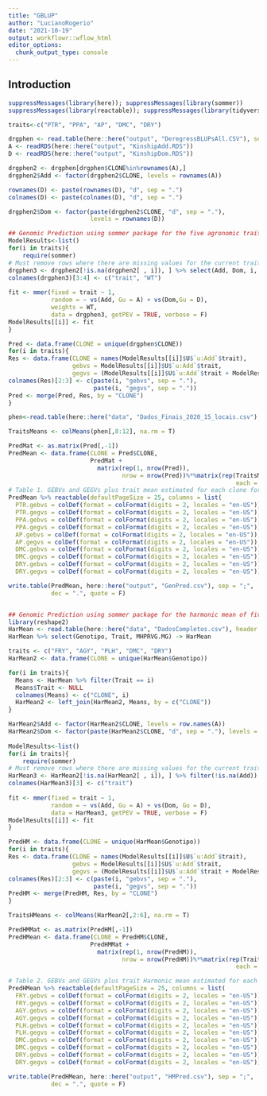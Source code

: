 ```yaml
---
title: "GBLUP"
author: "LucianoRogerio"
date: "2021-10-19"
output: workflowr::wflow_html
editor_options:
  chunk_output_type: console
---
```


## Introduction

```r
suppressMessages(library(here)); suppressMessages(library(sommer))
suppressMessages(library(reactable)); suppressMessages(library(tidyverse))

traits<-c("PTR", "PPA", "AP", "DMC", "DRY")

drgphen <- read.table(here::here("output", "DeregressBLUPsAll.CSV"), sep = ";", dec = ".")
A <- readRDS(here::here("output", "KinshipAdd.RDS"))
D <- readRDS(here::here("output", "KinshipDom.RDS"))

drgphen2 <- drgphen[drgphen$CLONE%in%rownames(A),]
drgphen2$Add <- factor(drgphen2$CLONE, levels = rownames(A))

rownames(D) <- paste(rownames(D), "d", sep = ".")
colnames(D) <- paste(colnames(D), "d", sep = ".")

drgphen2$Dom <- factor(paste(drgphen2$CLONE, "d", sep = "."),
                       levels = rownames(D))

## Genomic Prediction using sommer package for the five agronomic traits
ModelResults<-list()
for(i in traits){
    require(sommer)
# Must remove rows where there are missing values for the current trait
drgphen3 <- drgphen2[!is.na(drgphen2[ , i]), ] %>% select(Add, Dom, i, paste(i, "wt", sep = "."))
colnames(drgphen3)[3:4] <- c("trait", "WT")
  
fit <- mmer(fixed = trait ~ 1,
            random = ~ vs(Add, Gu = A) + vs(Dom,Gu = D),
            weights = WT,
            data = drgphen3, getPEV = TRUE, verbose = F)
ModelResults[[i]] <- fit
}

Pred <- data.frame(CLONE = unique(drgphen$CLONE))
for(i in traits){
Res <- data.frame(CLONE = names(ModelResults[[i]]$U$`u:Add`$trait),
                  gebvs = ModelResults[[i]]$U$`u:Add`$trait,
                  gegvs = (ModelResults[[i]]$U$`u:Add`$trait + ModelResults[[i]]$U$`u:Dom`$trait))
colnames(Res)[2:3] <- c(paste(i, "gebvs", sep = "."),
                        paste(i, "gegvs", sep = "."))
Pred <- merge(Pred, Res, by = "CLONE")
}

phen<-read.table(here::here("data", "Dados_Finais_2020_15_locais.csv"), head=T, sep = ";", dec = ".")

TraitsMeans <- colMeans(phen[,8:12], na.rm = T)

PredMat <- as.matrix(Pred[,-1])
PredMean <- data.frame(CLONE = Pred$CLONE,
                       PredMat + 
                         matrix(rep(1, nrow(Pred)),
                                nrow = nrow(Pred))%*%matrix(rep(TraitsMeans,
                                                                each = 2), ncol = 10))
# Table 1. GEBVs and GEGVs plus trait mean estimated for each clone for five agronomic traits
PredMean %>% reactable(defaultPageSize = 25, columns = list(
  PTR.gebvs = colDef(format = colFormat(digits = 2, locales = "en-US")),
  PTR.gegvs = colDef(format = colFormat(digits = 2, locales = "en-US")),
  PPA.gebvs = colDef(format = colFormat(digits = 2, locales = "en-US")),
  PPA.gegvs = colDef(format = colFormat(digits = 2, locales = "en-US")),
  AP.gebvs = colDef(format = colFormat(digits = 2, locales = "en-US")),
  AP.gegvs = colDef(format = colFormat(digits = 2, locales = "en-US")),
  DMC.gebvs = colDef(format = colFormat(digits = 2, locales = "en-US")),
  DMC.gegvs = colDef(format = colFormat(digits = 2, locales = "en-US")),
  DRY.gebvs = colDef(format = colFormat(digits = 2, locales = "en-US")),
  DRY.gegvs = colDef(format = colFormat(digits = 2, locales = "en-US"))))

write.table(PredMean, here::here("output", "GenPred.csv"), sep = ";",
            dec = ".", quote = F)


## Genomic Prediction using sommer package for the harmonic mean of five agronomic traits
library(reshape2)
HarMean <- read.table(here::here("data", "DadosCompletos.csv"), header = T, sep = ",", dec = ".")
HarMean %>% select(Genotipo, Trait, MHPRVG.MG) -> HarMean

traits <- c("FRY", "AGY", "PLH", "DMC", "DRY")
HarMean2 <- data.frame(CLONE = unique(HarMean$Genotipo))

for(i in traits){
  Means <- HarMean %>% filter(Trait == i)
  Means$Trait <- NULL
  colnames(Means) <- c("CLONE", i)
  HarMean2 <- left_join(HarMean2, Means, by = c("CLONE"))
}

HarMean2$Add <- factor(HarMean2$CLONE, levels = row.names(A))
HarMean2$Dom <- factor(paste(HarMean2$CLONE, "d", sep = "."), levels = row.names(D))
  
ModelResults<-list()
for(i in traits){
    require(sommer)
# Must remove rows where there are missing values for the current trait
HarMean3 <- HarMean2[!is.na(HarMean2[ , i]), ] %>% filter(!is.na(Add)) %>% select(Add, Dom, i)
colnames(HarMean3)[3] <- c("trait")
  
fit <- mmer(fixed = trait ~ 1,
            random = ~ vs(Add, Gu = A) + vs(Dom, Gu = D),
            data = HarMean3, getPEV = TRUE, verbose = F)
ModelResults[[i]] <- fit
}

PredHM <- data.frame(CLONE = unique(HarMean$Genotipo))
for(i in traits){
Res <- data.frame(CLONE = names(ModelResults[[i]]$U$`u:Add`$trait),
                  gebvs = ModelResults[[i]]$U$`u:Add`$trait,
                  gegvs = (ModelResults[[i]]$U$`u:Add`$trait + ModelResults[[i]]$U$`u:Dom`$trait))
colnames(Res)[2:3] <- c(paste(i, "gebvs", sep = "."),
                        paste(i, "gegvs", sep = "."))
PredHM <- merge(PredHM, Res, by = "CLONE")
}

TraitsHMeans <- colMeans(HarMean2[,2:6], na.rm = T)

PredHMMat <- as.matrix(PredHM[,-1])
PredHMean <- data.frame(CLONE = PredHM$CLONE,
                       PredHMMat + 
                         matrix(rep(1, nrow(PredHM)),
                                nrow = nrow(PredHM))%*%matrix(rep(TraitsHMeans,
                                                                each = 2), ncol = 10))

# Table 2. GEBVs and GEGVs plus trait Harmonic mean estimated for each clone for five agronomic traits
PredHMean %>% reactable(defaultPageSize = 25, columns = list(
  FRY.gebvs = colDef(format = colFormat(digits = 2, locales = "en-US")),
  FRY.gegvs = colDef(format = colFormat(digits = 2, locales = "en-US")),
  AGY.gebvs = colDef(format = colFormat(digits = 2, locales = "en-US")),
  AGY.gegvs = colDef(format = colFormat(digits = 2, locales = "en-US")),
  PLH.gebvs = colDef(format = colFormat(digits = 2, locales = "en-US")),
  PLH.gegvs = colDef(format = colFormat(digits = 2, locales = "en-US")),
  DMC.gebvs = colDef(format = colFormat(digits = 2, locales = "en-US")),
  DMC.gegvs = colDef(format = colFormat(digits = 2, locales = "en-US")),
  DRY.gebvs = colDef(format = colFormat(digits = 2, locales = "en-US")),
  DRY.gegvs = colDef(format = colFormat(digits = 2, locales = "en-US"))))

write.table(PredHMean, here::here("output", "HMPred.csv"), sep = ";",
            dec = ".", quote = F)
```

